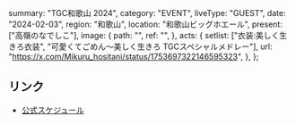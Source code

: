   summary: "TGC和歌山 2024",
  category: "EVENT",
  liveType: "GUEST",
  date: "2024-02-03",
  region: "和歌山",
  location: "和歌山ビッグホエール",
  present: ["高嶺のなでしこ"],
  image: {
    path: "",
    ref: "",
  },
  acts: {
    setlist: ["衣装:美しく生きろ衣装", "可愛くてごめん～美しく生きろ TGCスペシャルメドレー"],
    url: "https://x.com/Mikuru_hositani/status/1753697322146595323",
  },
};

## リンク

- [公式スケジュール](https://takanenonadeshiko.jp/?p=1711)
